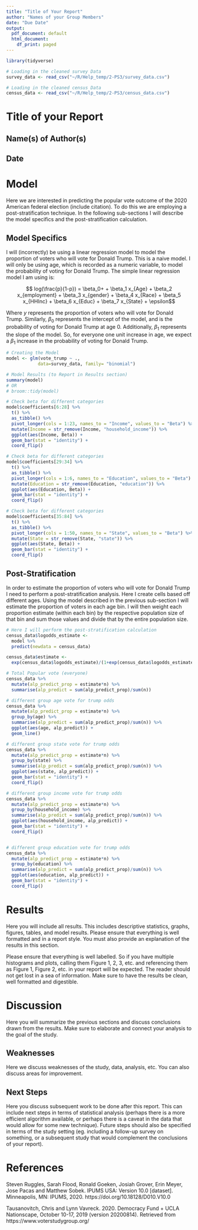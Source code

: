 ---
title: "Title of Your Report"
author: "Names of your Group Members"
date: "Due Date"
output:
  pdf_document: default
  html_document:
    df_print: paged
---

```{r setup, include=FALSE}
library(tidyverse)

# Loading in the cleaned survey Data
survey_data <- read_csv("~/R/Help_temp/2-PS3/survey_data.csv")

# Loading in the cleaned census Data
census_data <- read_csv("~/R/Help_temp/2-PS3/census_data.csv")

```

# Title of your Report

## Name(s) of Author(s) 
## Date


# Model

Here we are interested in predicting the popular vote outcome of the 2020 American federal election (include citation). To do this we are employing a post-stratification technique. In the following sub-sections I will describe the model specifics and the post-stratification calculation.


## Model Specifics
I will (incorrectly) be using a linear regression model to model the proportion of voters who will vote for Donald Trump. This is a naive model. I will only be using age, which is recorded as a numeric variable, to model the probability of voting for Donald Trump. The simple linear regression model I am using is:

$$ log(\frac{p}{1-p}) = \beta_0+ + \beta_1 x_{Age} + \beta_2 x_{employment} + \beta_3 x_{gender} + \beta_4 x_{Race} + \beta_5 x_{HHInc} + \beta_6 x_{Educ} + \beta_7 x_{State} + \epsilon$$

Where $y$ represents the proportion of voters who will vote for Donald Trump. Similarly, $\beta_0$ represents the intercept of the model, and is the probability of voting for Donald Trump at age 0. Additionally, $\beta_1$ represents the slope of the model. So, for everyone one unit increase in age, we expect a $\beta_1$ increase in the probability of voting for Donald Trump.

```{r}
# Creating the Model
model <- glm(vote_trump ~ .,
            data=survey_data, family= "binomial")

# Model Results (to Report in Results section)
summary(model)
# OR
# broom::tidy(model)

# Check beta for different categories
model$coefficients[6:28] %>%
  t() %>%
  as_tibble() %>%
  pivot_longer(cols = 1:23, names_to = "Income", values_to = "Beta") %>%
  mutate(Income = str_remove(Income, "household_income")) %>%
  ggplot(aes(Income, Beta)) +
  geom_bar(stat = "identity") +
  coord_flip()

# Check beta for different categories
model$coefficients[29:34] %>%
  t() %>%
  as_tibble() %>%
  pivot_longer(cols = 1:6, names_to = "Education", values_to = "Beta") %>%
  mutate(Education = str_remove(Education, "education")) %>%
  ggplot(aes(Education, Beta)) +
  geom_bar(stat = "identity") +
  coord_flip()

# Check beta for different categories
model$coefficients[35:84] %>%
  t() %>%
  as_tibble() %>%
  pivot_longer(cols = 1:50, names_to = "State", values_to = "Beta") %>%
  mutate(State = str_remove(State, "state")) %>%
  ggplot(aes(State, Beta)) +
  geom_bar(stat = "identity") +
  coord_flip()
```

## Post-Stratification 

In order to estimate the proportion of voters who will vote for Donald Trump I need to perform a post-stratification analysis. Here I create cells based off different ages. Using the model described in the previous sub-section I will estimate the proportion of voters in each age bin. I will then weight each proportion estimate (within each bin) by the respective population size of that bin and sum those values and divide that by the entire population size. 

```{r, include=TRUE}

# Here I will perform the post-stratification calculation
census_data$logodds_estimate <-
  model %>%
  predict(newdata = census_data)

census_data$estimate <-
  exp(census_data$logodds_estimate)/(1+exp(census_data$logodds_estimate))

# Total Popular vote (everyone)
census_data %>%
  mutate(alp_predict_prop = estimate*n) %>%
  summarise(alp_predict = sum(alp_predict_prop)/sum(n))

# different group age vote for trump odds
census_data %>%
  mutate(alp_predict_prop = estimate*n) %>%
  group_by(age) %>%
  summarise(alp_predict = sum(alp_predict_prop)/sum(n)) %>%
  ggplot(aes(age, alp_predict)) +
  geom_line()

# different group state vote for trump odds
census_data %>%
  mutate(alp_predict_prop = estimate*n) %>%
  group_by(state) %>%
  summarise(alp_predict = sum(alp_predict_prop)/sum(n)) %>%
  ggplot(aes(state, alp_predict)) +
  geom_bar(stat = "identity") +
  coord_flip()

# different group income vote for trump odds
census_data %>%
  mutate(alp_predict_prop = estimate*n) %>%
  group_by(household_income) %>%
  summarise(alp_predict = sum(alp_predict_prop)/sum(n)) %>%
  ggplot(aes(household_income, alp_predict)) +
  geom_bar(stat = "identity") +
  coord_flip()


# different group education vote for trump odds
census_data %>%
  mutate(alp_predict_prop = estimate*n) %>%
  group_by(education) %>%
  summarise(alp_predict = sum(alp_predict_prop)/sum(n)) %>%
  ggplot(aes(education, alp_predict)) +
  geom_bar(stat = "identity") +
  coord_flip()

```


# Results

Here you will include all results. This includes descriptive statistics, graphs, figures, tables, and model results. Please ensure that everything is well formatted and in a report style. You must also provide an explanation of the results in this section. 

Please ensure that everything is well labelled. So if you have multiple histograms and plots, calling them Figure 1, 2, 3, etc. and referencing them as Figure 1, Figure 2, etc. in your report will be expected. The reader should not get lost in a sea of information. Make sure to have the results be clean, well formatted and digestible.

# Discussion

Here you will summarize the previous sections and discuss conclusions drawn from the results. Make sure to elaborate and connect your analysis to the goal of the study.

## Weaknesses

Here we discuss weaknesses of the study, data, analysis, etc. You can also discuss areas for improvement.

## Next Steps

Here you discuss subsequent work to be done after this report. This can include next steps in terms of statistical analysis (perhaps there is a more efficient algorithm available, or perhaps there is a caveat in the data that would allow for some new technique). Future steps should also be specified in terms of the study setting (eg. including a follow-up survey on something, or a subsequent study that would complement the conclusions of your report).


# References

Steven Ruggles, Sarah Flood, Ronald Goeken, Josiah Grover, Erin Meyer, Jose Pacas and Matthew Sobek. IPUMS USA: Version 10.0 [dataset]. Minneapolis, MN: IPUMS, 2020. https://doi.org/10.18128/D010.V10.0

Tausanovitch, Chris and Lynn Vavreck. 2020. Democracy Fund + UCLA Nationscape, October 10-17, 2019 (version 20200814). Retrieved from https://www.voterstudygroup.org/

